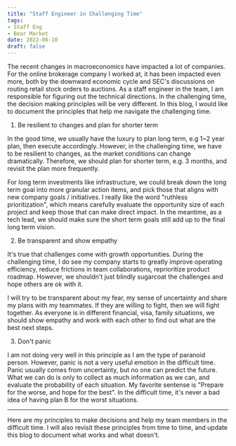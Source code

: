 ```yaml
---
title: "Staff Engineer in Challenging Time"
tags:
- Staff Eng
- Bear Market
date: 2022-06-10
draft: false
---
```


The recent changes in macroeconomics have impacted a lot of companies. For the online brokerage company I worked at, it has been impacted even more, both by the downward economic cycle and SEC's discussions on routing retail stock orders to auctions. As a staff engineer in the team, I am responsible for figuring out the technical directions. In the challenging time, the decision making principles will be very different. In this blog, I would like to document the principles that help me navigate the challenging time.

1) Be resilient to changes and plan for shorter term

In the good time, we usually have the luxury to plan long term, e.g 1~2 year plan, then execute accordingly. However, in the challenging time, we have to be resilient to changes, as the market conditions can change dramatically. Therefore, we should plan for shorter term, e.g. 3 months, and revisit the plan more frequently. 

For long term investments like infrastructure, we could break down the long term goal into more granular action items, and pick those that aligns with new company goals / initiatives. I really like the word "ruthless prioritization", which means carefully evaluate the opportunity size of each project and keep those that can make direct impact. In the meantime, as a tech lead, we should make sure the short term goals still add up to the final long term vision.

2) Be transparent and show empathy

It's true that challenges come with growth opportunities. During the challenging time, I do see my company starts to greatly improve operating efficiency, reduce frictions in team collaborations, reprioritize product roadmap. However, we shouldn't just blindly sugarcoat the challenges and hope others are ok with it. 

I will try to be transparent about my fear, my sense of uncertainty and share my plans with my teammates. If they are willing to fight, then we will fight together. As everyone is in different financial, visa, family situations, we should show empathy and work with each other to find out what are the best next steps.

3) Don't panic

I am not doing very well in this principle as I am the type of paranoid person. However, panic is not a very useful emotion in the difficult time. Panic usually comes from uncertainty, but no one can predict the future. What we can do is only to collect as much information as we can, and evaluate the probability of each situation. My favorite sentense is "Prepare for the worse, and hope for the best". In the difficult time, it's never a bad idea of having plan B for the worst situations.

----

Here are my principles to make decisions and help my team members in the difficult time. I will also revisit these principles from time to time, and update this blog to document what works and what doesn't.
